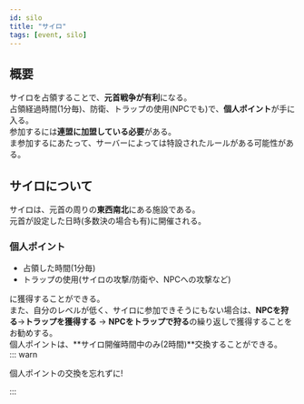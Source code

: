 ```yaml
---
id: silo
title: "サイロ"
tags: [event, silo]
---
```


## 概要
サイロを占領することで、**元首戦争が有利**になる。  
占領経過時間(1分毎)、防衛、トラップの使用(NPCでも)で、**個人ポイント**が手に入る。  
参加するには**連盟に加盟している必要**がある。  
ま参加するにあたって、サーバーによっては特設されたルールがある可能性がある。

## サイロについて
サイロは、元首の周りの**東西南北**にある施設である。  
元首が設定した日時(多数決の場合も有)に開催される。  
### 個人ポイント
 - 占領した時間(1分毎)
 - トラップの使用(サイロの攻撃/防衛や、NPCへの攻撃など)

に獲得することができる。  
また、自分のレベルが低く、サイロに参加できそうにもない場合は、**NPCを狩る**->**トラップを獲得する** -> **NPCをトラップで狩る**の繰り返しで獲得することをお勧めする。  
個人ポイントは、**サイロ開催時間中のみ(2時間)**交換することができる。  
::: warn

個人ポイントの交換を忘れずに!

:::
